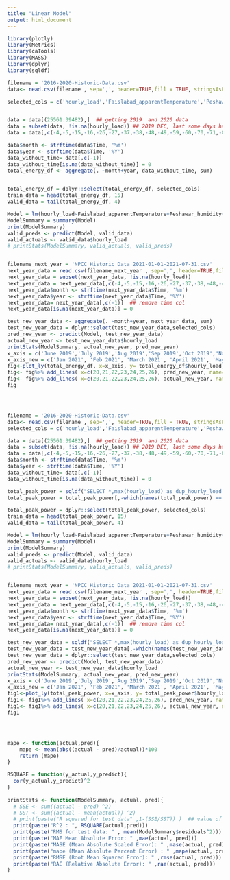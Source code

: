 ```yaml
---
title: "Linear Model"
output: html_document
---
```


```r

library(plotly)
library(Metrics)
library(caTools)
library(MASS)
library(dplyr)
library(sqldf)


```




```r
filename = '2016-2020-Historic-Data.csv'
data<- read.csv(filename , sep=',', header=TRUE,fill = TRUE, stringsAsFactors = FALSE)

selected_cols = c('hourly_load','Faislabad_apparentTemperature','Peshawar_humidity','Hyderabad_humidity','Faislabad_windSpeed','Quetta_dewPoint','Gujranwala_windSpeed', 'month','year')


data = data[(25561:39482),]  ## getting 2019  and 2020 data
data = subset(data, !is.na(hourly_load)) ## 2019 DEC, last some days having NA for hourly_load, removing them
data = data[,c(-4,-5,-15,-16,-26,-27,-37,-38,-48,-49,-59,-60,-70,-71,-81,-82,-92,-93)] ## removing categorical cols

data$month <- strftime(data$Time, '%m')
data$year <- strftime(data$Time, '%Y')
data_without_time= data[,c(-1)]
data_without_time[is.na(data_without_time)] = 0
total_energy_df <- aggregate(. ~month+year, data_without_time, sum)


total_energy_df = dplyr::select(total_energy_df, selected_cols)
train_data = head(total_energy_df, 15)
valid_data = tail(total_energy_df, 4)

Model = lm(hourly_load~Faislabad_apparentTemperature+Peshawar_humidity+Hyderabad_humidity+Faislabad_windSpeed+Quetta_dewPoint+Gujranwala_windSpeed, data=train_data)
ModelSummary = summary(Model)
print(ModelSummary)
valid_preds <- predict(Model, valid_data)
valid_actuals <- valid_data$hourly_load
# printStats(ModelSummary, valid_actuals, valid_preds)


filename_next_year = 'NPCC Historic Data 2021-01-01-2021-07-31.csv'
next_year_data = read.csv(filename_next_year , sep=',', header=TRUE,fill = TRUE, stringsAsFactors = FALSE)
next_year_data = subset(next_year_data, !is.na(hourly_load))
next_year_data = next_year_data[,c(-4,-5,-15,-16,-26,-27,-37,-38,-48,-49,-59,-60,-70,-71,-81,-82,-92,-93)] ## removing categorical cols
next_year_data$month <- strftime(next_year_data$Time, '%m')
next_year_data$year <- strftime(next_year_data$Time, '%Y')
next_year_data= next_year_data[,c(-1)]  ## remove time col
next_year_data[is.na(next_year_data)] = 0

test_new_year_data <- aggregate(. ~month+year, next_year_data, sum)
test_new_year_data = dplyr::select(test_new_year_data,selected_cols)
pred_new_year <- predict(Model, test_new_year_data)
actual_new_year <- test_new_year_data$hourly_load
printStats(ModelSummary, actual_new_year, pred_new_year)
x_axis = c('June 2019','July 2019','Aug 2019','Sep 2019','Oct 2019','Nov 2019','Dec 2019','Jan 2020','Feb 2020','March 2020','April 2020','May 2020','June 2020','July 2020','Aug 2020','Sep 2020','Oct 2020','Nov 2020', 'Dec 2020')
x_axis_new = c('Jan 2021', 'Feb 2021', 'March 2021', 'April 2021', 'May 2021', 'June 2021', 'July 2021')
fig<-plot_ly(total_energy_df, x=x_axis, y= total_energy_df$hourly_load, mode='lines', type='scatter', name="Total Monthly Energy")
fig<- fig%>% add_lines( x=c(20,21,22,23,24,25,26), pred_new_year, name="Total Monthly Energy Forecast 2021")
fig<- fig%>% add_lines( x=c(20,21,22,23,24,25,26), actual_new_year, name="Total Monthly Energy 2021 ")
fig





```

```r
filename = '2016-2020-Historic-Data.csv'
data<- read.csv(filename , sep=',', header=TRUE,fill = TRUE, stringsAsFactors = FALSE)
selected_cols = c('hourly_load','Faislabad_apparentTemperature','Peshawar_humidity','Hyderabad_humidity','Gujranwala_windSpeed', 'month','year')

data = data[(25561:39482),]  ## getting 2019  and 2020 data
data = subset(data, !is.na(hourly_load)) ## 2019 DEC, last some days having NA for hourly_load, removing them
data = data[,c(-4,-5,-15,-16,-26,-27,-37,-38,-48,-49,-59,-60,-70,-71,-81,-82,-92,-93)] ## removing categorical cols
data$month <- strftime(data$Time, '%m')
data$year <- strftime(data$Time, '%Y')
data_without_time= data[,c(-1)]
data_without_time[is.na(data_without_time)] = 0

total_peak_power = sqldf("SELECT *,max(hourly_load) as dup_hourly_load from data_without_time group by year,month")
total_peak_power = total_peak_power[,-which(names(total_peak_power) == 'dup_hourly_load')]

total_peak_power = dplyr::select(total_peak_power, selected_cols)
train_data = head(total_peak_power, 15)
valid_data = tail(total_peak_power, 4)

Model = lm(hourly_load~Faislabad_apparentTemperature+Peshawar_humidity+Hyderabad_humidity+Gujranwala_windSpeed, data=train_data)
ModelSummary = summary(Model)
print(ModelSummary)
valid_preds <- predict(Model, valid_data)
valid_actuals <- valid_data$hourly_load
# printStats(ModelSummary, valid_actuals, valid_preds)


filename_next_year = 'NPCC Historic Data 2021-01-01-2021-07-31.csv'
next_year_data = read.csv(filename_next_year , sep=',', header=TRUE,fill = TRUE, stringsAsFactors = FALSE)
next_year_data = subset(next_year_data, !is.na(hourly_load))
next_year_data = next_year_data[,c(-4,-5,-15,-16,-26,-27,-37,-38,-48,-49,-59,-60,-70,-71,-81,-82,-92,-93)] ## removing categorical cols
next_year_data$month <- strftime(next_year_data$Time, '%m')
next_year_data$year <- strftime(next_year_data$Time, '%Y')
next_year_data= next_year_data[,c(-1)]  ## remove time col
next_year_data[is.na(next_year_data)] = 0

test_new_year_data = sqldf("SELECT *,max(hourly_load) as dup_hourly_load from next_year_data group by year,month")
test_new_year_data = test_new_year_data[,-which(names(test_new_year_data) == 'dup_hourly_load')]
test_new_year_data = dplyr::select(test_new_year_data,selected_cols)
pred_new_year <- predict(Model, test_new_year_data)
actual_new_year <- test_new_year_data$hourly_load
printStats(ModelSummary, actual_new_year, pred_new_year)
x_axis = c('June 2019','July 2019','Aug 2019','Sep 2019','Oct 2019','Nov 2019','Dec 2019','Jan 2020','Feb 2020','March 2020','April 2020','May 2020','June 2020','July 2020','Aug 2020','Sep 2020','Oct 2020','Nov 2020', 'Dec 2020')
x_axis_new = c('Jan 2021', 'Feb 2021', 'March 2021', 'April 2021', 'May 2021', 'June 2021', 'July 2021')
fig1<-plot_ly(total_peak_power, x=x_axis, y= total_peak_power$hourly_load, mode='lines', type='scatter', name="Monthly Peak Power")
fig1<- fig1%>% add_lines( x=c(20,21,22,23,24,25,26), pred_new_year, name="Monthly Peak Power Forecast 2021")
fig1<- fig1%>% add_lines( x=c(20,21,22,23,24,25,26), actual_new_year, name="Monthly Peak Power 2021 ")
fig1





```





```r
mape <- function(actual,pred){
    mape <- mean(abs((actual - pred)/actual))*100
    return (mape)
}

RSQUARE = function(y_actual,y_predict){
  cor(y_actual,y_predict)^2
}
  
printStats <- function(ModelSummary, actual, pred){
  # SSE <- sum((actual - pred) ^2)
  # SST <- sum((actual - mean(actual)) ^2)
  # print(paste("R squared for test data" ,1-(SSE/SST)) )  ## value of R^2 on test dataset
  print(paste("R^2 : ", RSQUARE(actual,pred)))
  print(paste("RMS for test data: " , mean(ModelSummary$residuals^2)))
  print(paste("MAE Mean Absolute Error: " ,mae(actual, pred)))
  print(paste("MASE (Mean Absolute Scaled Error): " ,mase(actual, pred)))
  print(paste("mape (Mean Absolute Percent Error) : " ,mape(actual, pred)))
  print(paste("RMSE (Root Mean Squared Error): " ,rmse(actual, pred)))
  print(paste("RAE (Relative Absolute Error): " ,rae(actual, pred)))
}

```